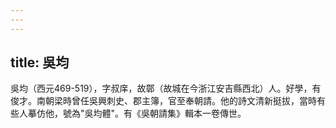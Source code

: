 ```yaml
---
---
---
```

title: 吳均
---



吳均（西元469-519），字叔庠，故鄣（故城在今浙江安吉縣西北）人。好學，有俊才。南朝梁時曾任吳興刺史、郡主簿，官至奉朝請。他的詩文清新挺拔，當時有些人摹仿他，號為"吳均體"。有《吳朝請集》輯本一卷傳世。